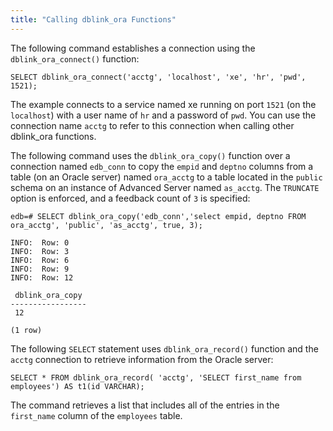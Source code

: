 ```yaml
---
title: "Calling dblink_ora Functions"
---
```


<div id="calling_dblink_ora_functions" class="registered_link"></div>


The following command establishes a connection using the `dblink_ora_connect()` function:

``` text
SELECT dblink_ora_connect('acctg', 'localhost', 'xe', 'hr', 'pwd', 1521);
```

The example connects to a service named xe running on port `1521` (on the `localhost`) with a user name of `hr` and a password of `pwd`. You can use the connection name `acctg` to refer to this connection when calling other dblink\_ora functions.

The following command uses the `dblink_ora_copy()` function over a connection named `edb_conn` to copy the `empid` and `deptno` columns from a table (on an Oracle server) named `ora_acctg` to a table located in the `public` schema on an instance of Advanced Server named `as_acctg`. The `TRUNCATE` option is enforced, and a feedback count of `3` is specified:

``` text
edb=# SELECT dblink_ora_copy('edb_conn','select empid, deptno FROM
ora_acctg', 'public', 'as_acctg', true, 3);

INFO:  Row: 0
INFO:  Row: 3
INFO:  Row: 6
INFO:  Row: 9
INFO:  Row: 12

 dblink_ora_copy
-----------------
 12

(1 row)
```

The following `SELECT` statement uses `dblink_ora_record()` function and the `acctg` connection to retrieve information from the Oracle server:

``` text
SELECT * FROM dblink_ora_record( 'acctg', 'SELECT first_name from
employees') AS t1(id VARCHAR);
```

The command retrieves a list that includes all of the entries in the `first_name` column of the `employees` table.
